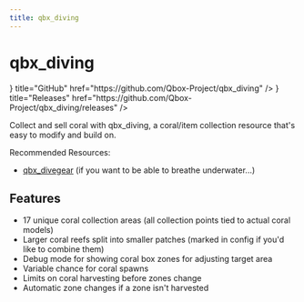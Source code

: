```yaml
---
title: qbx_diving
---
```



# qbx_diving

<Cards>
  <Card icon={<IconBrandGithub />} title="GitHub" href="https://github.com/Qbox-Project/qbx_diving" />
  <Card icon={<IconTag />} title="Releases" href="https://github.com/Qbox-Project/qbx_diving/releases" />
</Cards>

Collect and sell coral with qbx_diving, a coral/item collection resource that's easy to modify and build on.

Recommended Resources:
- [qbx_divegear](./qbx_divegear) (if you want to be able to breathe underwater...)

## Features 

- 17 unique coral collection areas (all collection points tied to actual coral models)
- Larger coral reefs split into smaller patches (marked in config if you'd like to combine them)
- Debug mode for showing coral box zones for adjusting target area
- Variable chance for coral spawns
- Limits on coral harvesting before zones change
- Automatic zone changes if a zone isn't harvested
